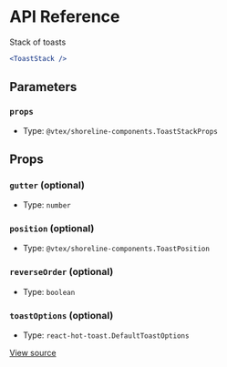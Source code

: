 # API Reference

Stack of toasts

```jsx
<ToastStack />
```

## Parameters

### `props`

- Type: `@vtex/shoreline-components.ToastStackProps`

## Props

### `gutter` (optional)

- Type: `number`

### `position` (optional)

- Type: `@vtex/shoreline-components.ToastPosition`

### `reverseOrder` (optional)

- Type: `boolean`

### `toastOptions` (optional)

- Type: `react-hot-toast.DefaultToastOptions`

[View source](https://github.com/vtex/shoreline/blob/6607228b2/packages/components/src/toast/toast-stack.tsx#L15)
